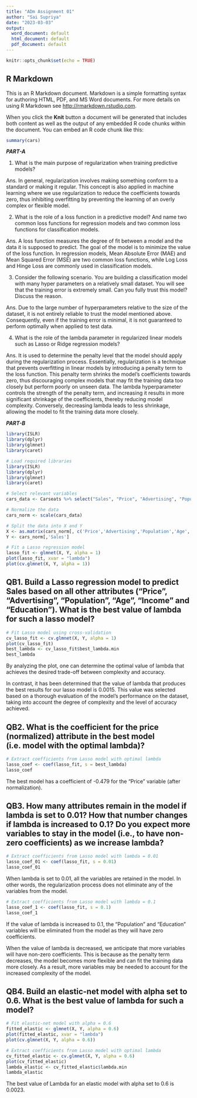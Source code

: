 ```yaml
---
title: "ADm Assignment 01"
author: "Sai Supriya"
date: "2023-03-03"
output:
  word_document: default
  html_document: default
  pdf_document: default
---
```


```r
knitr::opts_chunk$set(echo = TRUE)
```

## R Markdown

This is an R Markdown document. Markdown is a simple formatting syntax for authoring HTML, PDF, and MS Word documents. For more details on using R Markdown see <http://rmarkdown.rstudio.com>.

When you click the **Knit** button a document will be generated that includes both content as well as the output of any embedded R code chunks within the document. You can embed an R code chunk like this:

```r
summary(cars)
```



***PART-A***

@QA1. What is the main purpose of regularization when training predictive models?

Ans.  In general, regularization involves making something conform to a standard or making it regular. This concept is also applied in machine learning where we use regularization to reduce the coefficients towards zero, thus inhibiting overfitting by preventing the learning of an overly complex or flexible model.

@QA2. What is the role of a loss function in a predictive model? And name two common loss functions for regression models and two common loss functions for classification models.

Ans. A loss function measures the degree of fit between a model and the data it is supposed to predict. The goal of the model is to minimize the value of the loss function. In regression models, Mean Absolute Error (MAE) and Mean Squared Error (MSE) are two common loss functions, while Log Loss and Hinge Loss are commonly used in classification models.

@QA3. Consider  the  following  scenario.  You  are  building  a  classification  model  with  many hyper  parameters  on  a  relatively  small  dataset.  You  will  see  that  the  training  error  is 
extremely small. Can you fully trust this model? Discuss the reason.

Ans. Due to the large number of hyperparameters relative to the size of the dataset, it is not entirely reliable to trust the model mentioned above. Consequently, even if the training error is minimal, it is not guaranteed to perform optimally when applied to test data.

@QA4. What is the role of the lambda parameter in regularized linear models such as Lasso or Ridge regression models?

Ans. It is used to determine the penalty level that the model should apply during the regularization process. Essentially, regularization is a technique that prevents overfitting in linear models by introducing a penalty term to the loss function. This penalty term shrinks the model's coefficients towards zero, thus discouraging complex models that may fit the training data too closely but perform poorly on unseen data. The lambda hyperparameter controls the strength of the penalty term, and increasing it results in more significant shrinkage of the coefficients, thereby reducing model complexity. Conversely, decreasing lambda leads to less shrinkage, allowing the model to fit the training data more closely. 

***PART-B***

```r
library(ISLR)
library(dplyr)
library(glmnet)
library(caret)
```


```r
# Load required libraries
library(ISLR)
library(dplyr)
library(glmnet)
library(caret)
```

```r
# Select relevant variables
cars_data <- Carseats %>% select("Sales", "Price", "Advertising", "Population", "Age", "Income", "Education")
```

```r
# Normalize the data
cars_norm <- scale(cars_data)
```

```r
# Split the data into X and Y
X <- as.matrix(cars_norm[, c('Price','Advertising','Population','Age','Income','Education')])
Y <- cars_norm[,'Sales']
```
```r
# Fit a Lasso regression model
lasso_fit <- glmnet(X, Y, alpha = 1)
plot(lasso_fit, xvar = "lambda")
plot(cv.glmnet(X, Y, alpha = 1))

```
## QB1. Build a Lasso regression model to predict Sales based on all other attributes ("Price", "Advertising", "Population", "Age", "Income" and "Education").  What is the best value of lambda for such a lasso model? 


```r
# Fit Lasso model using cross-validation
cv_lasso_fit <- cv.glmnet(X, Y, alpha = 1)
plot(cv_lasso_fit)
best_lambda <- cv_lasso_fit$best_lambda.min
best_lambda

```
 By analyzing the plot, one can determine the optimal value of lambda that achieves the desired trade-off between complexity and accuracy.

In contrast, it has been determined that the value of lambda that produces the best results for our lasso model is 0.0015. This value was selected based on a thorough evaluation of the model's performance on the dataset, taking into account the degree of complexity and the level of accuracy achieved.

## QB2. What is the coefficient for the price (normalized) attribute in the best model (i.e. model with the optimal lambda)? 

```r
# Extract coefficients from Lasso model with optimal lambda
lasso_coef <- coef(lasso_fit, s = best_lambda)
lasso_coef

```

The best model has a coefficient of -0.479 for the "Price" variable (after normalization).

## QB3. How many attributes remain in the model if lambda is set to 0.01? How that number changes if lambda is increased to 0.1? Do you expect more variables to stay in the model (i.e., to have non-zero coefficients) as we increase lambda? 

```r
# Extract coefficients from Lasso model with lambda = 0.01
lasso_coef_01 <- coef(lasso_fit, s = 0.01)
lasso_coef_01

```
When lambda is set to 0.01, all the variables are retained in the model. In other words, the regularization process does not eliminate any of the variables from the model.
```r
# Extract coefficients from Lasso model with lambda = 0.1
lasso_coef_1 <- coef(lasso_fit, s = 0.1)
lasso_coef_1

```
If the value of lambda is increased to 0.1, the "Population" and "Education" variables will be eliminated from the model as they will have zero coefficients.

When the value of lambda is decreased, we anticipate that more variables will have non-zero coefficients. This is because as the penalty term decreases, the model becomes more flexible and can fit the training data more closely. As a result, more variables may be needed to account for the increased complexity of the model.


## QB4. Build an elastic-net model with alpha set to 0.6. What is the best value of lambda for such a model? 

```r
# Fit elastic-net model with alpha = 0.6
fitted_elastic <- glmnet(X, Y, alpha = 0.6)
plot(fitted_elastic, xvar = "lambda")
plot(cv.glmnet(X, Y, alpha = 0.6))

# Extract coefficients from Lasso model with optimal lambda
cv_fitted_elastic <- cv.glmnet(X, Y, alpha = 0.6)
plot(cv_fitted_elastic)
lambda_elastic <- cv_fitted_elastic$lambda.min
lambda_elastic


```
The best value of  Lambda for an elastic model with alpha set to 0.6 is 0.0023.